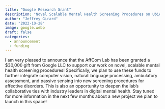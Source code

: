 ```yaml
---
title: "Google Research Grant"
description: "Novel Scalable Mental Health Screening Procedures on Ubiquitous Sensing Devices"
author: "Jeffrey Girard"
date: "2022-10-28"
image: google.webp
draft: false
categories:
  - announcement
  - funding
---
```


I am very pleased to announce that the AffCom Lab has been granted a $30,000 gift from Google LLC to support our work on novel, scalable mental health screening procedures! Specifically, we plan to use these funds to further integrate computer vision, natural language processing, ambulatory assessment, and passive sensing into new screening procedures for affective disorders. This is also an opportunity to deepen the lab's collaborative ties with industry leaders in digital mental health. Stay tuned for more information in the next few months about a new project we plan to launch in this space!
